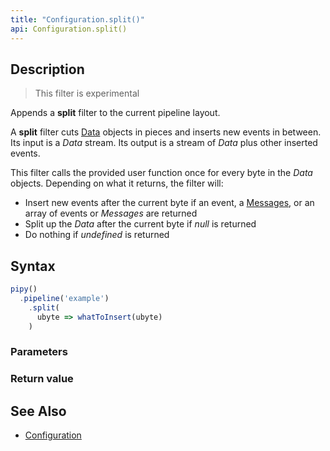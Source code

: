 ```yaml
---
title: "Configuration.split()"
api: Configuration.split()
---
```


## Description

> This filter is experimental

Appends a **split** filter to the current pipeline layout.

A **split** filter cuts [Data](/reference/api/Data) objects in pieces and inserts new events in between. Its input is a _Data_ stream. Its output is a stream of _Data_ plus other inserted events.

<FilterDiagram
  name="split"
  input="Message"
  output="Message x N"
/>

This filter calls the provided user function once for every byte in the _Data_ objects. Depending on what it returns, the filter will:

- Insert new events after the current byte if an event, a [Messages](/reference/api/Message), or an array of events or _Messages_ are returned
- Split up the _Data_ after the current byte if _null_ is returned
- Do nothing if _undefined_ is returned

## Syntax

``` js
pipy()
  .pipeline('example')
    .split(
      ubyte => whatToInsert(ubyte)
    )
```

### Parameters

<Parameters/>

### Return value

<ReturnValue/>

## See Also

* [Configuration](/reference/api/Configuration)

